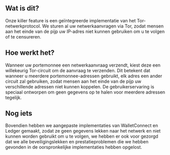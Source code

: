 ## Wat is dit?

<div className="h-2"/>

Onze killer feature is een geïntegreerde implementatie van het Tor-netwerkprotocol. We sturen al uw netwerkaanvragen via Tor, zodat mensen aan het einde van de pijp uw IP-adres niet kunnen gebruiken om u te volgen of te censureren.

<div className="h-4"/>

## Hoe werkt het?

<div className="h-2"/>

Wanneer uw portemonnee een netwerkaanvraag verzendt, kiest deze een willekeurig Tor-circuit om de aanvraag te verzenden. Dit betekent dat wanneer u meerdere portemonnee-adressen gebruikt, elk adres een ander circuit zal gebruiken, zodat mensen aan het einde van de pijp uw verschillende adressen niet kunnen koppelen. De gebruikerservaring is speciaal ontworpen om geen gegevens op te halen voor meerdere adressen tegelijk.

<div className="h-4"/>

## Nog iets

<div className="h-2"/>

Bovendien hebben we aangepaste implementaties van WalletConnect en Ledger gemaakt, zodat ze geen gegevens lekken naar het netwerk en niet kunnen worden gebruikt om u te volgen, we hebben er ook voor gezorgd dat we alle beveiligingslekken en prestatieproblemen die we hebben gevonden in de oorspronkelijke implementaties hebben opgelost.

